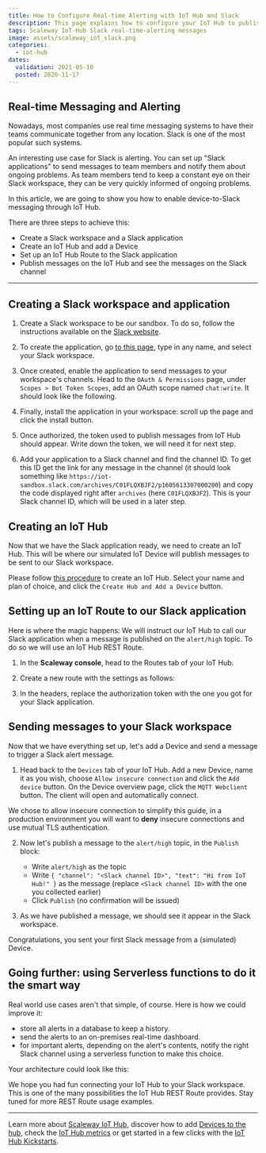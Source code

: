 ```yaml
---
title: How to Configure Real-time Alerting with IoT Hub and Slack
description: This page explains how to configure your IoT Hub to publish messages on your corporate Slack messaging system for real-time alerts.
tags: Scaleway IoT-Hub Slack real-time-alerting messages
image: assets/scaleway_iot_slack.png
categories:
  - iot-hub
dates:
  validation: 2021-05-10
  posted: 2020-11-17
---
```


## Real-time Messaging and Alerting

Nowadays, most companies use real time messaging systems to have their teams communicate together from any location. Slack is one of the most popular such systems.

An interesting use case for Slack is alerting. You can set up "Slack applications" to send messages to team members and notify them about ongoing problems. As team members tend to keep a constant eye on their Slack workspace, they can be very quickly informed of ongoing problems.

In this article, we are going to show you how to enable device-to-Slack messaging through IoT Hub.

There are three steps to achieve this:

  - Create a Slack workspace and a Slack application
  - Create an IoT Hub and add a Device
  - Set up an IoT Hub Route to the Slack application
  - Publish messages on the IoT Hub and see the messages on the Slack channel

---

## Creating a Slack workspace and application

1. Create a Slack workspace to be our sandbox. To do so, follow the instructions available on the [Slack website](https://slack.com/create).

2. To create the application, go [to this page](https://api.slack.com/apps/new), type in any name, and select your Slack workspace.

3. Once created, enable the application to send messages to your workspace's channels. Head to the `OAuth & Permissions` page, under `Scopes > Bot Token Scopes`, add an OAuth scope named `chat:write`. It should look like the following.

  <Lightbox src="scaleway-iothub_slack_howto_scopes.png" alt="" />

4. Finally, install the application in your workspace: scroll up the page and click the install button.

  <Lightbox src="scaleway-iothub_slack_howto_install.png" alt="" />

5. Once authorized, the token used to publish messages from IoT Hub should appear. Write down the token, we will need it for next step.

  <Lightbox src="scaleway-iothub_slack_howto_token.png" alt="" />

6. Add your application to a Slack channel and find the channel ID. To get this ID get the link for any message in the channel (it should look something like `https://iot-sandbox.slack.com/archives/C01FLQXBJF2/p1605613307000200`) and copy the code displayed right after `archives` (here `C01FLQXBJF2`). This is your Slack channel ID, which will be used in a later step.

## Creating an IoT Hub

Now that we have the Slack application ready, we need to create an IoT Hub. This will be where our simulated IoT Device will publish messages to be sent to our Slack workspace.

Please follow [this procedure](/iot/iot-hub/how-to/create-hub) to create an IoT Hub. Select your name and plan of choice, and click the `Create Hub and Add a Device` button.

## Setting up an IoT Route to our Slack application

Here is where the magic happens: We will instruct our IoT Hub to call our Slack application when a message is published on the `alert/high` topic. To do so we will use an IoT Hub REST Route.

1. In the **Scaleway console**, head to the Routes tab of your IoT Hub.

2. Create a new route with the settings as follows:

  <Lightbox src="scaleway-iothub_slack_howto_route.png" alt="" />

3. In the headers, replace the authorization token with the one you got for your Slack application.

## Sending messages to your Slack workspace

Now that we have everything set up, let's add a Device and send a message to trigger a Slack alert message.

1. Head back to the `Devices` tab of your IoT Hub. Add a new Device, name it as you wish, choose `Allow insecure connection` and click the `Add device` button. On the Device overview page, click the `MQTT Webclient` button. The client will open and automatically connect.

  <Message type="note">

  We chose to allow insecure connection to simplify this guide, in a production environment you will want to **deny** insecure connections and use mutual TLS authentication.

  </Message>

2. Now let's publish a message to the `alert/high` topic, in the `Publish` block:

    - Write `alert/high` as the topic
    - Write `{ "channel": "<Slack channel ID>", "text": "Hi from IoT Hub!" }` as the message (replace `<Slack channel ID>` with the one you collected earlier)
    - Click `Publish` (no confirmation will be issued)

3. As we have published a message, we should see it appear in the Slack workspace.

  <Lightbox src="scaleway-iothub_slack_howto_message.png" alt="" />

Congratulations, you sent your first Slack message from a (simulated) Device.

## Going further: using Serverless functions to do it the smart way

Real world use cases aren't that simple, of course. Here is how we could improve it:

  - store all alerts in a database to keep a history.
  - send the alerts to an on-premises real-time dashboard.
  - for important alerts, depending on the alert's contents, notify the right Slack channel using a serverless function to make this choice.

Your architecture could look like this:

  <Lightbox src="scaleway-iothub_slack_howto_goingfurther.png" alt="" />


We hope you had fun connecting your IoT Hub to your Slack workspace. This is one of the many possibilities the IoT Hub REST Route provides. Stay tuned for more REST Route usage examples.

---

Learn more about [Scaleway IoT Hub](/iot/iot-hub/concepts), discover how to add [Devices to the hub](/iot/iot-hub/how-to/add-device), check the [IoT Hub metrics](/iot/iot-hub/how-to/view-metrics) or get started in a few clicks with the [IoT Hub Kickstarts](/iot/iot-hub/how-to/create-kickstart).

